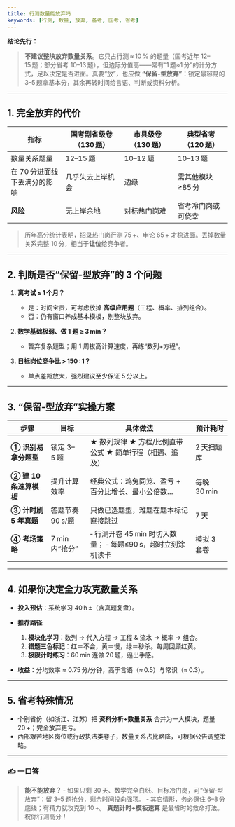 ```yaml
---
title: 行测数量能放弃吗
keywords: [行测, 数量, 放弃, 备考, 国考, 省考]
---
```




**结论先行：**

> **不建议整块放弃数量关系**。它只占行测 ≈ 10 % 的题量（国考近年 12–15 题；部分省考 10–13 题），但边际分值高——常有“1 题≈1 分”的计分方式，足以决定是否进面。真要“放”，也应做 **“保留‑型放弃”**：锁定最容易的 3–5 题拿基本分，其余再转时间给言语、判断或资料分析。

---

## 1. 完全放弃的代价

| 指标               | 国考副省级卷（130 题） | 市县级卷（130 题） | 典型省考（120 题） |
| ---------------- | ------------- | ----------- | ----------- |
| 数量关系题量           | 12–15 题       | 10–12 题     | 10–13 题     |
| 在 70 分进面线下丢满分的影响 | 几乎失去上岸机会      | 边缘          | 需其他模块 ≥85 分 |
| **风险**           | 无上岸余地         | 对标热门岗难      | 省考冷门岗或可侥幸   |

> 历年高分统计表明，招录热门岗行测 75 +、申论 65 + 才稳进面。丢掉数量关系完整 10 分，相当于**让位**给竞争者。

---

## 2. 判断是否“保留‑型放弃”的 3 个问题

1. **离考试 ≤ 1 个月？**

   * 是：时间宝贵，可考虑放掉 **高级应用题**（工程、概率、排列组合）。
   * 否：仍有窗口养成基本模板，别整块放弃。
2. **数学基础极弱、做 1 题 ≥ 3 min？**

   * 暂弃复杂题型；用 1 周拔高计算速度，再练“数列+方程”。
3. **目标岗位竞争比 > 150 : 1？**

   * 单点差距放大，强烈建议至少保证 5 分以上。

---

## 3. “保留‑型放弃”实操方案

| 步骤               | 目标          | 具体做法                                       | 预计耗时      |
| ---------------- | ----------- | ------------------------------------------ | --------- |
| **① 识别易拿分题型**    | 锁定 3–5 题    | ★ 数列规律 ★ 方程/比例直带公式 ★ 简单行程（相遇、追及）     | 2 天扫题库    |
| **② 建 10 条速算模板** | 提升计算效率      | 经典公式：鸡兔同笼、盈亏 + 百分比增长、最小公倍数…                | 每晚 30 min |
| **③ 计时刷 5 年真题**  | 答题节奏 90 s/题 | 只做已选题型，难题在题本标记直接跳过                         | 7 天       |
| **④ 考场策略**       | 7 min 内“抢分” | ‑ 行测开卷 45 min 时切入数量； ‑ 每题≤90 s，超时立刻涂机读卡 | 模拟 3 套卷   |

---

## 4. 如果你决定全力攻克数量关系

* **投入预估**：系统学习 40 h ±（含真题复盘）。
* **推荐路径**

  1. **模块化学习**：数列 → 代入方程 → 工程 & 流水 → 概率 → 组合。
  2. **错题三色标记**：红＝不会，黄＝慢，绿＝秒杀。每周回顾红黄。
  3. **极限计时练习**：60 min 连做 20 题，逼出手感。
* **收益**：分均效率 ≈ 0.75 分/分钟，高于言语（≈ 0.5）与常识（≈ 0.3）。

---

## 5. 省考特殊情况

* 个别省份（如浙江、江苏）把 **资料分析+数量关系** 合并为一大模块，题量 20 +；完全放弃更亏。
* 西部艰苦地区岗位或行政执法类卷子，数量关系占比略降，可根据公告调整策略。

---

### ✍️ 一口答

> **能不能放弃？**
> ‑ 如果只剩 30 天、数学完全白纸、目标冷门岗，可“保留‑型放弃”：留 3–5 题抢分，剩余时间投向强项。
> ‑ 其它情形，务必保住 6–8 分底线；有精力就攻克到 10 +。
> **真题计时+模板速算** 是最省时的救命打法。祝你行测高分！


<FollowMe />